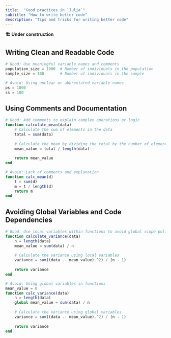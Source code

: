 ```yaml
---
title:  "Good practices in `Julia`"
subtitle: "How to write better code"
description: "Tips and tricks for writing better code"
---
```



:::{.callout-important}
**🏗 Under construction**
:::



## Writing Clean and Readable Code


```julia
# Good: Use meaningful variable names and comments
population_size = 1000  # Number of individuals in the population
sample_size = 100       # Number of individuals in the sample

# Avoid: Using unclear or abbreviated variable names
ps = 1000
ss = 100
```

## Using Comments and Documentation


```julia
# Good: Add comments to explain complex operations or logic
function calculate_mean(data)
    # Calculate the sum of elements in the data
    total = sum(data)
    
    # Calculate the mean by dividing the total by the number of elements
    mean_value = total / length(data)
    
    return mean_value
end

# Avoid: Lack of comments and explanation
function calc_mean(d)
    t = sum(d)
    m = t / length(d)
    return m
end
```

## Avoiding Global Variables and Code Dependencies


```julia
# Good: Use local variables within functions to avoid global scope pollution
function calculate_variance(data)
    n = length(data)
    mean_value = sum(data) / n
    
    # Calculate the variance using local variables
    variance = sum((data .- mean_value).^2) / (n - 1)
    
    return variance
end

# Avoid: Using global variables in functions
mean_value = 0
function calc_variance(data)
    n = length(data)
    global mean_value = sum(data) / n
    
    # Calculate the variance using global variables
    variance = sum((data .- mean_value).^2) / (n - 1)
    
    return variance
end
```